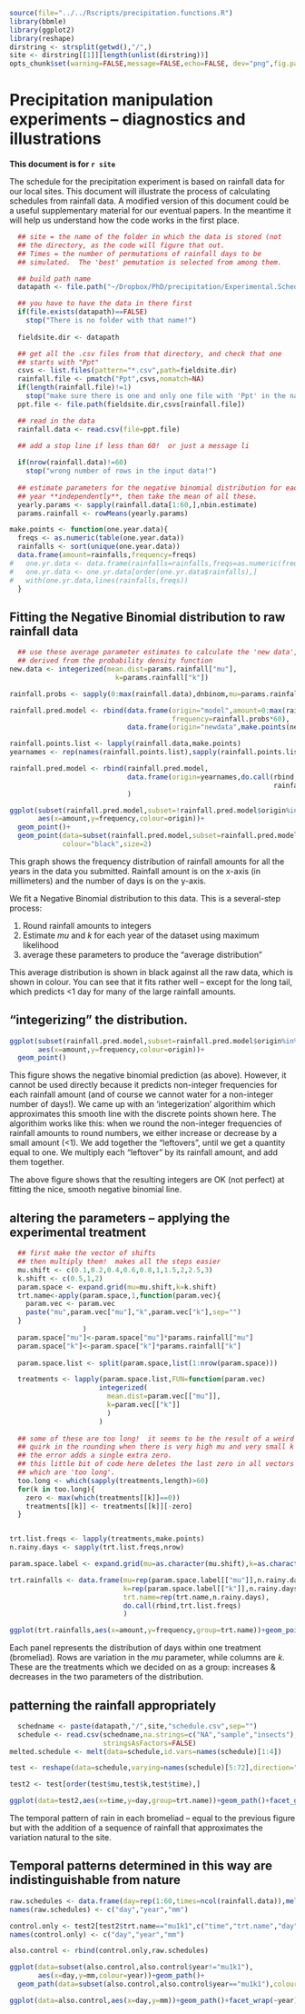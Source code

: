 
```r
source(file="../../Rscripts/precipitation.functions.R")
library(bbmle)
library(ggplot2)
library(reshape)
dirstring <- strsplit(getwd(),"/",)
site <- dirstring[[1]][length(unlist(dirstring))]
opts_chunk$set(warning=FALSE,message=FALSE,echo=FALSE, dev="png",fig.path=paste0("figure/",site))
```

# Precipitation manipulation experiments -- diagnostics and illustrations

**This document is for `r site`**

The schedule for the precipitation experiment is based on rainfall data for our local sites.  This document will illustrate the process of calculating schedules from rainfall data.  A modified version of this document could be a useful supplementary material for our eventual papers.  In the meantime it will help us understand how the code works in the first place.

```r
  ## site = the name of the folder in which the data is stored (not
  ## the directory, as the code will figure that out.
  ## Times = the number of permutations of rainfall days to be
  ## simulated.  The 'best' pemutation is selected from among them.

  ## build path name
  datapath <- file.path("~/Dropbox/PhD/precipitation/Experimental.Schedules/",site)

  ## you have to have the data in there first
  if(file.exists(datapath)==FALSE)
    stop("There is no folder with that name!")
  
  fieldsite.dir <- datapath

  ## get all the .csv files from that directory, and check that one
  ## starts with "Ppt"
  csvs <- list.files(pattern="*.csv",path=fieldsite.dir)
  rainfall.file <- pmatch("Ppt",csvs,nomatch=NA)
  if(length(rainfall.file)!=1)
    stop("make sure there is one and only one file with 'Ppt' in the name")
  ppt.file <- file.path(fieldsite.dir,csvs[rainfall.file])

  ## read in the data
  rainfall.data <- read.csv(file=ppt.file)
  
  ## add a stop line if less than 60!  or just a message li

  if(nrow(rainfall.data)!=60)
    stop("wrong number of rows in the input data!")
  
  ## estimate parameters for the negative binomial distribution for each
  ## year **independently**, then take the mean of all these.
  yearly.params <- sapply(rainfall.data[1:60,],nbin.estimate)
  params.rainfall <- rowMeans(yearly.params)
```

```r
make.points <- function(one.year.data){
  freqs <- as.numeric(table(one.year.data))
  rainfalls <- sort(unique(one.year.data))
  data.frame(amount=rainfalls,frequency=freqs)
#   one.yr.data <- data.frame(rainfalls=rainfalls,freqs=as.numeric(freqs))
#   one.yr.data <- one.yr.data[order(one.yr.data$rainfalls),]
#   with(one.yr.data,lines(rainfalls,freqs))
  } 
```

## Fitting the Negative Binomial distribution to raw rainfall data
```r

  ## use these average parameter estimates to calculate the 'new data',
  ## derived from the probability density function
new.data <- integerized(mean.dist=params.rainfall["mu"],
                          k=params.rainfall["k"])

rainfall.probs <- sapply(0:max(rainfall.data),dnbinom,mu=params.rainfall["mu"],size=params.rainfall["k"])

rainfall.pred.model <- rbind(data.frame(origin="model",amount=0:max(rainfall.data),
                                        frequency=rainfall.probs*60),
                             data.frame(origin="newdata",make.points(new.data)))

rainfall.points.list <- lapply(rainfall.data,make.points)
yearnames <- rep(names(rainfall.points.list),sapply(rainfall.points.list,nrow))

rainfall.pred.model <- rbind(rainfall.pred.model,
                             data.frame(origin=yearnames,do.call(rbind,
                                                                 rainfall.points.list))
                             )

ggplot(subset(rainfall.pred.model,subset=!rainfall.pred.model$origin%in%c("model","newdata")),
       aes(x=amount,y=frequency,colour=origin))+
  geom_point()+
  geom_point(data=subset(rainfall.pred.model,subset=rainfall.pred.model$origin=="model"),
             colour="black",size=2)
```
This graph shows the frequency distribution of rainfall amounts for all the years in the data you submitted.  Rainfall amount is on the x-axis (in millimeters) and the number of days is on the y-axis.  

We fit a Negative Binomial distribution to this data.  This is a several-step process:

1. Round rainfall amounts to integers
2. Estimate *mu* and *k* for each year of the dataset using maximum likelihood
3. average these parameters to produce the "average distribution"

This average distribution is shown in black against all the raw data, which is shown in colour.  You can see that it fits rather well -- except for the long tail, which predicts <1 day for many of the large rainfall amounts.

## "integerizing" the distribution.
```r
ggplot(subset(rainfall.pred.model,subset=rainfall.pred.model$origin%in%c("model","newdata")),
       aes(x=amount,y=frequency,colour=origin))+
  geom_point()

```
This figure shows the negative binomial prediction (as above).  However, it cannot be used directly because it predicts non-integer frequencies for each rainfall amount (and of course we cannot water for a non-integer number of days!).  We came up with an 'integerization' algorithim which approximates this smooth line with the discrete points shown here. The algorithim works like this: when we round the non-integer frequencies of rainfall amounts to round numbers, we either increase or decrease by a small amount (<1).  We add together the "leftovers", until we get a quantity equal to one.  We multiply each "leftover" by its rainfall amount, and add them together.  

The above figure shows that the resulting integers are OK (not perfect) at fitting the nice, smooth negative binomial line.

## altering the parameters -- applying the experimental treatment
```r

  ## first make the vector of shifts
  ## then multiply them!  makes all the steps easier
  mu.shift <- c(0.1,0.2,0.4,0.6,0.8,1,1.5,2,2.5,3)
  k.shift <- c(0.5,1,2)
  param.space <- expand.grid(mu=mu.shift,k=k.shift)
  trt.name<-apply(param.space,1,function(param.vec){
    param.vec <- param.vec
    paste("mu",param.vec["mu"],"k",param.vec["k"],sep="")
  }
                  )
  param.space["mu"]<-param.space["mu"]*params.rainfall["mu"]
  param.space["k"]<-param.space["k"]*params.rainfall["k"]
  
  param.space.list <- split(param.space,list(1:nrow(param.space)))

  treatments <- lapply(param.space.list,FUN=function(param.vec)
                      integerized(
                        mean.dist=param.vec[["mu"]],
                        k=param.vec[["k"]]
                        )
                      )
  
  ## some of these are too long!  it seems to be the result of a weird
  ## quirk in the rounding when there is very high mu and very small k
  ## the error adds a single extra zero.
  ## this little bit of code here deletes the last zero in all vectors
  ## which are 'too long'.
  too.long <- which(sapply(treatments,length)>60)
  for(k in too.long){
    zero <- max(which(treatments[[k]]==0))
    treatments[[k]] <- treatments[[k]][-zero]
  }                 


trt.list.freqs <- lapply(treatments,make.points)
n.rainy.days <- sapply(trt.list.freqs,nrow)

param.space.label <- expand.grid(mu=as.character(mu.shift),k=as.character(k.shift))

trt.rainfalls <- data.frame(mu=rep(param.space.label[["mu"]],n.rainy.days),
                            k=rep(param.space.label[["k"]],n.rainy.days),
                            trt.name=rep(trt.name,n.rainy.days),
                            do.call(rbind,trt.list.freqs)
                            )

ggplot(trt.rainfalls,aes(x=amount,y=frequency,group=trt.name))+geom_point()+geom_path()+facet_grid(mu~k)
```
Each panel represents the distribution of days within one treatment (bromeliad).  Rows are variation in the *mu* parameter, while columns are *k*.  These are the treatments which we decided on as a group: increases & decreases in the two parameters of the distribution. 

## patterning the rainfall appropriately
```r
  schedname <- paste(datapath,"/",site,"schedule.csv",sep="")
  schedule <- read.csv(schedname,na.strings=c("NA","sample","insects"),
                       stringsAsFactors=FALSE)
melted.schedule <- melt(data=schedule,id.vars=names(schedule)[1:4])

test <- reshape(data=schedule,varying=names(schedule)[5:72],direction="long")

test2 <- test[order(test$mu,test$k,test$time),]

ggplot(data=test2,aes(x=time,y=day,group=trt.name))+geom_path()+facet_grid(mu~k)
```
The temporal pattern of rain in each bromeliad -- equal to the previous figure but with the addition of a sequence of rainfall that approximates the variation natural to the site.

## Temporal patterns determined in this way are indistinguishable from nature
```r
raw.schedules <- data.frame(day=rep(1:60,times=ncol(rainfall.data)),melt(rainfall.data))
names(raw.schedules) <- c("day","year","mm")

control.only <- test2[test2$trt.name=="mu1k1",c("time","trt.name","day")]
names(control.only) <- c("day","year","mm")

also.control <- rbind(control.only,raw.schedules)

ggplot(data=subset(also.control,also.control$year!="mu1k1"),
       aes(x=day,y=mm,colour=year))+geom_path()+
  geom_path(data=subset(also.control,also.control$year=="mu1k1"),colour='black')

```

```r
ggplot(data=also.control,aes(x=day,y=mm))+geom_path()+facet_wrap(~year)

```

